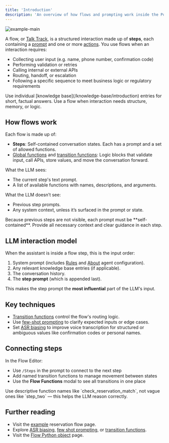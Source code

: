 ```yaml
---
title: 'Introduction'
description: 'An overview of how flows and prompting work inside the PolyAI agent runtime.'
---
```


![example-main](/images/flow-default-page.png)

A flow, or [Talk Track](/glossary/introduction#talk-tracks), is a structured interaction made up of **steps**, each containing a [prompt](/knowledge-base/introduction) and one or more [actions](/knowledge-base/how-to-setup-action/introduction). You use flows when an interaction requires:

- Collecting user input (e.g. name, phone number, confirmation code)
- Performing validation or retries
- Calling internal or external APIs
- Routing, handoff, or escalation
- Following a specific sequence to meet business logic or regulatory requirements

<Note>
Use individual [knowledge base](/knowledge-base/introduction) entries for short, factual answers. Use a flow when interaction needs structure, memory, or logic.
</Note>

## How flows work

Each flow is made up of:

- **Steps**: Self-contained conversation states. Each has a prompt and a set of allowed functions.
- [Global functions](/function/introduction) and [transition functions](transition-functions): Logic blocks that validate input, call APIs, store values, and move the conversation forward.

What the LLM sees:
- The current step's text prompt.
- A list of available functions with names, descriptions, and arguments.

What the LLM doesn’t see:
- Previous step prompts.
- Any system context, unless it’s surfaced in the prompt or state.

<Tip>
Because previous steps are not visible, each prompt must be **self-contained**. Provide all necessary context and clear guidance in each step.
</Tip>

## LLM interaction model

When the assistant is inside a flow step, this is the input order:

1. System prompt (includes [Rules](/agent-settings/rules) and [About](/agent-settings/about) agent configuration).
2. Any relevant knowledge base entries (if applicable).
3. The conversation history.
4. The **step prompt** (which is appended last).

This makes the step prompt the **most influential** part of the LLM's input.

## Key techniques

- [Transition functions](transition-functions) control the flow's routing logic.
- Use [few-shot prompting](few-shot-prompting) to clarify expected inputs or edge cases.
- Set [ASR biasing](asr-biasing) to improve voice transcription for structured or ambiguous values like confirmation codes or personal names.

## Connecting steps

In the Flow Editor:

- Use `/Steps` in the prompt to connect to the next step
- Add named transition functions to manage movement between states
- Use the **Flow Functions** modal to see all transitions in one place

<Note>
Use descriptive function names like `check_reservation_match`, not vague ones like `step_two` — this helps the LLM reason correctly.
</Note>

## Further reading

* Visit the [example](example) reservation flow page.
* Explore [ASR biasing](asr-biasing), [few shot prompting](few-shot-prompting), or [transition functions](transition-functions).
* Visit the [Flow Python object](object) page.